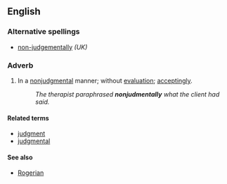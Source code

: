 ==English==

===Alternative spellings===
* [[non-judgementally]] ''(UK)''

===Adverb===
{{en-adv}}

# In a [[nonjudgmental]] manner; without [[evaluation]]; [[acceptingly]].
#: ''The therapist paraphrased '''nonjudmentally''' what the client had said.''

====Related terms====
* [[judgment]]
* [[judgmental]]

====See also====
* [[Rogerian]]